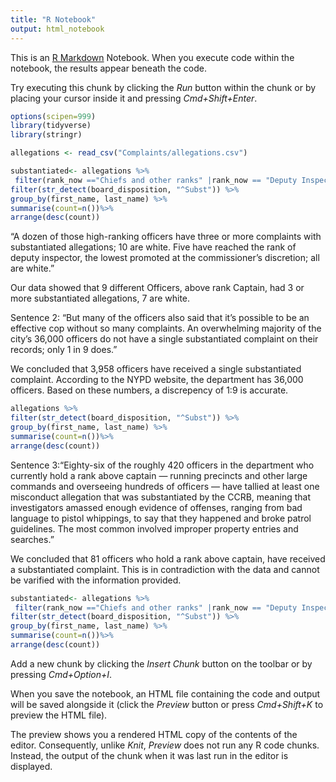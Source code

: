 ```yaml
---
title: "R Notebook"
output: html_notebook
---
```


This is an [R Markdown](http://rmarkdown.rstudio.com) Notebook. When you execute code within the notebook, the results appear beneath the code. 

Try executing this chunk by clicking the *Run* button within the chunk or by placing your cursor inside it and pressing *Cmd+Shift+Enter*. 

```r
options(scipen=999)
library(tidyverse)
library(stringr)
```

```r
allegations <- read_csv("Complaints/allegations.csv")
```
```r
substantiated<- allegations %>% 
 filter(rank_now =="Chiefs and other ranks" |rank_now == "Deputy Inspector" |rank_now == "Inspector") %>% 
filter(str_detect(board_disposition, "^Subst")) %>% 
group_by(first_name, last_name) %>% 
summarise(count=n())%>% 
arrange(desc(count))
```
“A dozen of those high-ranking officers have three or more complaints with substantiated allegations; 10 are white. Five have reached the rank of deputy inspector, the lowest promoted at the commissioner’s discretion; all are white.” 

Our data showed that 9 different Officers, above rank Captain, had 3 or more substantiated allegations, 7 are white.




Sentence 2: "But many of the officers also said that it’s possible to be an effective cop without so many complaints. An overwhelming majority of the city’s 36,000 officers do not have a single substantiated complaint on their records; only 1 in 9 does.” 

We concluded that 3,958 officers have received a single substantiated complaint. According to the NYPD website, the department has 36,000 officers. Based on these numbers, a discrepency of 1:9 is accurate. 

```r
allegations %>% 
filter(str_detect(board_disposition, "^Subst")) %>% 
group_by(first_name, last_name) %>% 
summarise(count=n())%>% 
arrange(desc(count))
```




Sentence 3:“Eighty-six of the roughly 420 officers in the department who currently hold a rank above captain — running precincts and other large commands and overseeing hundreds of officers — have tallied at least one misconduct allegation that was substantiated by the CCRB, meaning that investigators amassed enough evidence of offenses, ranging from bad language to pistol whippings, to say that they happened and broke patrol guidelines. The most common involved improper property entries and searches.” 

We concluded that 81 officers who hold a rank above captain, have received a substantiated complaint. This is in contradiction with the data and cannot be varified with the information provided. 
```r
substantiated<- allegations %>% 
 filter(rank_now =="Chiefs and other ranks" |rank_now == "Deputy Inspector" |rank_now == "Inspector") %>% 
filter(str_detect(board_disposition, "^Subst")) %>% 
group_by(first_name, last_name) %>% 
summarise(count=n())%>% 
arrange(desc(count))
```
Add a new chunk by clicking the *Insert Chunk* button on the toolbar or by pressing *Cmd+Option+I*.

When you save the notebook, an HTML file containing the code and output will be saved alongside it (click the *Preview* button or press *Cmd+Shift+K* to preview the HTML file). 

The preview shows you a rendered HTML copy of the contents of the editor. Consequently, unlike *Knit*, *Preview* does not run any R code chunks. Instead, the output of the chunk when it was last run in the editor is displayed.

